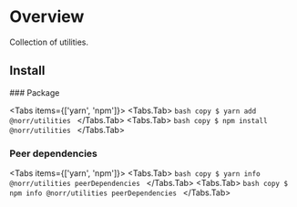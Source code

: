 
# Overview

Collection of utilities.

## Install

<Steps>
  ### Package

  <Tabs items={['yarn', 'npm']}>
    <Tabs.Tab>
      ```bash copy
      $ yarn add @norr/utilities
      ```
    </Tabs.Tab>
    <Tabs.Tab>
      ```bash copy
      $ npm install @norr/utilities
      ```
    </Tabs.Tab>
  </Tabs>

  ### Peer dependencies

  <Tabs items={['yarn', 'npm']}>
    <Tabs.Tab>
      ```bash copy
      $ yarn info @norr/utilities peerDependencies
      ```
    </Tabs.Tab>
    <Tabs.Tab>
      ```bash copy
      $ npm info @norr/utilities peerDependencies
      ```
    </Tabs.Tab>
  </Tabs>
</Steps>

